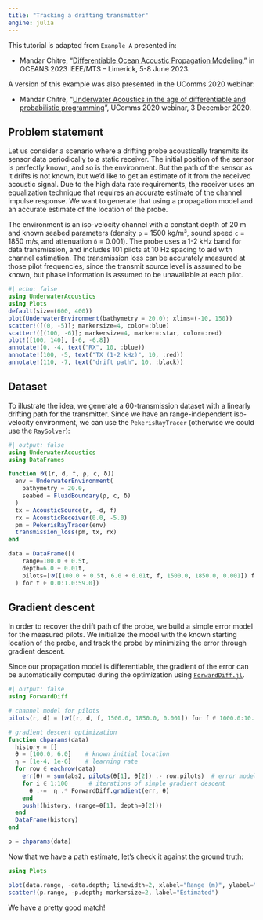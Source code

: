 ```yaml
---
title: "Tracking a drifting transmitter"
engine: julia
---
```


::: {.callout-note title="References"}
This tutorial is adapted from `Example A` presented in:<br>

- Mandar Chitre, "[Differentiable Ocean Acoustic Propagation Modeling](https://arl.nus.edu.sg/wp-content/uploads/2023/04/Chitre_Differentiable-Ocean-Acoustic-Propagation-Modeling.pdf)," in OCEANS 2023 IEEE/MTS – Limerick, 5-8 June 2023.

A version of this example was also presented in the UComms 2020 webinar:<br>

- Mandar Chitre, "[Underwater Acoustics in the age of differentiable and probabilistic programming](https://www.facebook.com/watch/live/?v=2473971036238315)", UComms 2020 webinar, 3 December 2020.
:::

## Problem statement

Let us consider a scenario where a drifting probe acoustically transmits its sensor data periodically to a static receiver. The initial position of the sensor is perfectly known, and so is the environment. But the path of the sensor as it drifts is not known, but we'd like to get an estimate of it from the received acoustic signal. Due to the high data rate requirements, the receiver uses an equalization technique that requires an accurate estimate of the channel impulse response. We want to generate that using a propagation model and an accurate estimate of the location of the probe.

The environment is an iso-velocity channel with a constant depth of 20 m and known seabed parameters (density `ρ` = 1500 kg/m³, sound speed `c` = 1850 m/s, and attenuation `δ` = 0.001). The probe uses a 1-2 kHz band for data transmission, and includes 101 pilots at 10 Hz spacing to aid with channel estimation. The transmission loss can be accurately measured at those pilot frequencies, since the transmit source level is assumed to be known, but phase information is assumed to be unavailable at each pilot.

```julia
#| echo: false
using UnderwaterAcoustics
using Plots
default(size=(600, 400))
plot(UnderwaterEnvironment(bathymetry = 20.0); xlims=(-10, 150))
scatter!([(0, -5)]; markersize=4, color=:blue)
scatter!([(100, -6)]; markersize=4, marker=:star, color=:red)
plot!([100, 140], [-6, -6.8])
annotate!(0, -4, text("RX", 10, :blue))
annotate!(100, -5, text("TX (1-2 kHz)", 10, :red))
annotate!(110, -7, text("drift path", 10, :black))
```

## Dataset

To illustrate the idea, we generate a 60-transmission dataset with a linearly drifting path for the transmitter. Since we have an range-independent iso-velocity environment, we can use the `PekerisRayTracer` (otherwise we could use the `RaySolver`):

```julia
#| output: false
using UnderwaterAcoustics
using DataFrames

function 𝒴((r, d, f, ρ, c, δ))
  env = UnderwaterEnvironment(
    bathymetry = 20.0,
    seabed = FluidBoundary(ρ, c, δ)
  )
  tx = AcousticSource(r, -d, f)
  rx = AcousticReceiver(0.0, -5.0)
  pm = PekerisRayTracer(env)
  transmission_loss(pm, tx, rx)
end

data = DataFrame([(
    range=100.0 + 0.5t,
    depth=6.0 + 0.01t,
    pilots=[𝒴([100.0 + 0.5t, 6.0 + 0.01t, f, 1500.0, 1850.0, 0.001]) for f ∈ 1000.0:10.0:2000.0]
  ) for t ∈ 0.0:1.0:59.0])
```

## Gradient descent

In order to recover the drift path of the probe, we build a simple error model for the measured pilots. We initialize the model with the known starting location of the probe, and track the probe by minimizing the error through gradient descent.

Since our propagation model is differentiable, the gradient of the error can be automatically computed during the optimization using [`ForwardDiff.jl`](https://github.com/JuliaDiff/ForwardDiff.jl).

```julia
#| output: false
using ForwardDiff

# channel model for pilots
pilots(r, d) = [𝒴([r, d, f, 1500.0, 1850.0, 0.001]) for f ∈ 1000.0:10.0:2000.0]

# gradient descent optimization
function chparams(data)
  history = []
  θ = [100.0, 6.0]    # known initial location
  η = [1e-4, 1e-6]    # learning rate
  for row ∈ eachrow(data)
    err(θ) = sum(abs2, pilots(θ[1], θ[2]) .- row.pilots)  # error model
    for i ∈ 1:100      # iterations of simple gradient descent
      θ .-=  η .* ForwardDiff.gradient(err, θ)
    end
    push!(history, (range=θ[1], depth=θ[2]))
  end
  DataFrame(history)
end

p = chparams(data)
```

Now that we have a path estimate, let's check it against the ground truth:

```julia
using Plots

plot(data.range, -data.depth; linewidth=2, xlabel="Range (m)", ylabel="Depth (m)", label="Ground truth")
scatter!(p.range, -p.depth; markersize=2, label="Estimated")
```

We have a pretty good match!

